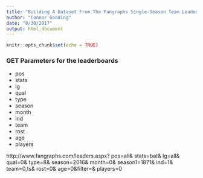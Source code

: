 ```yaml
---
title: "Building A Dataset From The Fangraphs Single-Season Team Leaderboards"
author: "Connor Gooding"
date: "8/30/2017"
output: html_document
---
```


```r
knitr::opts_chunk$set(echo = TRUE)
```

### GET Parameters for the leaderboards

- pos
- stats
- lg
- qual
- type
- season
- month
- ind
- team
- rost
- age
- players

http://www.fangraphs.com/leaders.aspx?
pos=all&
stats=bat&
lg=all&
qual=0&
type=8&
season=2016&
month=0&
season1=1871&
ind=1&
team=0,ts&
rost=0&
age=0&filter=&
players=0


